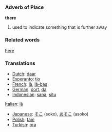 === Adverb of Place ===

'''there'''

# used to indicate something that is further away

=== Related words ===

[[here]]

=== Translations ===
*[[Dutch]]: [[daar]]
*[[Esperanto]]: [[tio]]
*[[French]]: [[là]], [[là-bas]]
*[[German]]: [[dort]], [[da]]
*[[Indonesian]]: [[sana]], [[situ]]
[[Italian]]: [[là]]
*[[Japanese]]: [[そこ]] (soko), [[あそこ]] (asoko)
*[[Polish]]: [[tam]]
*[[Turkish]]: [[ora]]